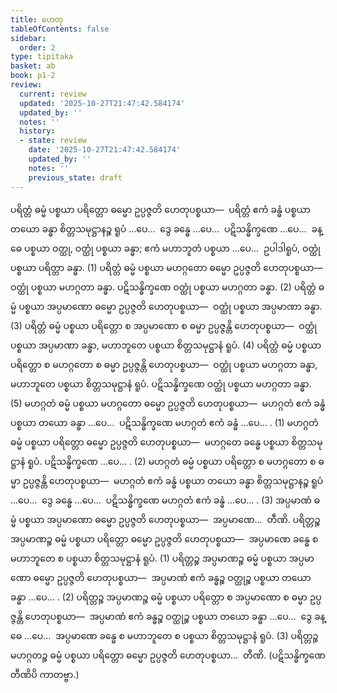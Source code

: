 ```yaml
---
title: ဟေတု
tableOfContents: false
sidebar:
  order: 2
type: tipitaka
basket: ab
book: p1-2
review:
  current: review
  updated: '2025-10-27T21:47:42.584174'
  updated_by: ''
  notes: ''
  history:
  - state: review
    date: '2025-10-27T21:47:42.584174'
    updated_by: ''
    notes: ''
    previous_state: draft
---
```



<ReviewStatus review={frontmatter.review} showDetails={true} />

<HypothesisAnnotation frontmatter={frontmatter} />

<DynamicBreadcrumb />

<Division number="28" book="p1-2" e="ch" v="37" p="314">

<Paragraph number="1958" book="p1-2">
ပရိတ္တံ ဓမ္မံ ပစ္စယာ ပရိတ္တော ဓမ္မော ဥပ္ပဇ္ဇတိ ဟေတုပစ္စယာ—  ပရိတ္တံ ဧကံ ခန္ဓံ ပစ္စယာ တယော ခန္ဓာ စိတ္တသမုဋ္ဌာနဉ္စ ရူပံ …ပေ…  ဒွေ ခန္ဓေ …ပေ…  ပဋိသန္ဓိက္ခဏေ …ပေ…  ခန္ဓေ ပစ္စယာ ဝတ္ထု, ဝတ္ထုံ ပစ္စယာ ခန္ဓာ; ဧကံ မဟာဘူတံ ပစ္စယာ …ပေ…  ဥပါဒါရူပံ, ဝတ္ထုံ ပစ္စယာ ပရိတ္တာ ခန္ဓာ. (1)
</Paragraph>

<Paragraph number="1959" book="p1-2">
ပရိတ္တံ ဓမ္မံ ပစ္စယာ မဟဂ္ဂတော ဓမ္မော ဥပ္ပဇ္ဇတိ ဟေတုပစ္စယာ—  ဝတ္ထုံ ပစ္စယာ မဟဂ္ဂတာ ခန္ဓာ. ပဋိသန္ဓိက္ခဏေ ဝတ္ထုံ ပစ္စယာ မဟဂ္ဂတာ ခန္ဓာ. (2)
</Paragraph>

<Paragraph number="1960" book="p1-2">
ပရိတ္တံ ဓမ္မံ ပစ္စယာ အပ္ပမာဏော ဓမ္မော ဥပ္ပဇ္ဇတိ ဟေတုပစ္စယာ—  ဝတ္ထုံ ပစ္စယာ အပ္ပမာဏာ ခန္ဓာ. (3)
</Paragraph>

<Paragraph number="1961" book="p1-2">
ပရိတ္တံ ဓမ္မံ ပစ္စယာ ပရိတ္တော စ အပ္ပမာဏော စ ဓမ္မာ ဥပ္ပဇ္ဇန္တိ ဟေတုပစ္စယာ—  ဝတ္ထုံ ပစ္စယာ အပ္ပမာဏာ ခန္ဓာ, မဟာဘူတေ ပစ္စယာ စိတ္တသမုဋ္ဌာနံ ရူပံ. (4)
</Paragraph>

<Paragraph number="1962" book="p1-2">
ပရိတ္တံ ဓမ္မံ ပစ္စယာ ပရိတ္တော စ မဟဂ္ဂတော စ ဓမ္မာ ဥပ္ပဇ္ဇန္တိ ဟေတုပစ္စယာ—  ဝတ္ထုံ ပစ္စယာ မဟဂ္ဂတာ ခန္ဓာ, မဟာဘူတေ ပစ္စယာ စိတ္တသမုဋ္ဌာနံ ရူပံ. ပဋိသန္ဓိက္ခဏေ ဝတ္ထုံ ပစ္စယာ မဟဂ္ဂတာ ခန္ဓာ. (5)
</Paragraph>

</Division>
<Division number="29" book="p1-2" e="ch" v="37" p="315">

<Paragraph number="1963" book="p1-2">
မဟဂ္ဂတံ ဓမ္မံ ပစ္စယာ မဟဂ္ဂတော ဓမ္မော ဥပ္ပဇ္ဇတိ ဟေတုပစ္စယာ—  မဟဂ္ဂတံ ဧကံ ခန္ဓံ ပစ္စယာ တယော ခန္ဓာ …ပေ…  ပဋိသန္ဓိက္ခဏေ မဟဂ္ဂတံ ဧကံ ခန္ဓံ …ပေ… . (1)
</Paragraph>

<Paragraph number="1964" book="p1-2">
မဟဂ္ဂတံ ဓမ္မံ ပစ္စယာ ပရိတ္တော ဓမ္မော ဥပ္ပဇ္ဇတိ ဟေတုပစ္စယာ—  မဟဂ္ဂတေ ခန္ဓေ ပစ္စယာ စိတ္တသမုဋ္ဌာနံ ရူပံ. ပဋိသန္ဓိက္ခဏေ …ပေ… . (2)
</Paragraph>

<Paragraph number="1965" book="p1-2">
မဟဂ္ဂတံ ဓမ္မံ ပစ္စယာ ပရိတ္တော စ မဟဂ္ဂတော စ ဓမ္မာ ဥပ္ပဇ္ဇန္တိ ဟေတုပစ္စယာ—  မဟဂ္ဂတံ ဧကံ ခန္ဓံ ပစ္စယာ တယော ခန္ဓာ စိတ္တသမုဋ္ဌာနဉ္စ ရူပံ …ပေ…  ဒွေ ခန္ဓေ …ပေ…  ပဋိသန္ဓိက္ခဏေ မဟဂ္ဂတံ ဧကံ ခန္ဓံ …ပေ… . (3)
</Paragraph>

<Paragraph number="1966" book="p1-2">
အပ္ပမာဏံ ဓမ္မံ ပစ္စယာ အပ္ပမာဏော ဓမ္မော ဥပ္ပဇ္ဇတိ ဟေတုပစ္စယာ—  အပ္ပမာဏေ…  တီဏိ.
</Paragraph>

</Division>
<Division number="30" book="p1-2" e="ch" v="37" p="315">

<Paragraph number="1967" book="p1-2">
ပရိတ္တဉ္စ အပ္ပမာဏဉ္စ ဓမ္မံ ပစ္စယာ ပရိတ္တော ဓမ္မော ဥပ္ပဇ္ဇတိ ဟေတုပစ္စယာ—  အပ္ပမာဏေ ခန္ဓေ စ မဟာဘူတေ စ ပစ္စယာ စိတ္တသမုဋ္ဌာနံ ရူပံ. (1)
</Paragraph>

<Paragraph number="1968" book="p1-2">
ပရိတ္တဉ္စ အပ္ပမာဏဉ္စ ဓမ္မံ ပစ္စယာ အပ္ပမာဏော ဓမ္မော ဥပ္ပဇ္ဇတိ ဟေတုပစ္စယာ—  အပ္ပမာဏံ ဧကံ ခန္ဓဉ္စ ဝတ္ထုဉ္စ ပစ္စယာ တယော ခန္ဓာ …ပေ… . (2)
</Paragraph>

<Paragraph number="1969" book="p1-2">
ပရိတ္တဉ္စ အပ္ပမာဏဉ္စ ဓမ္မံ ပစ္စယာ ပရိတ္တော စ အပ္ပမာဏော စ ဓမ္မာ ဥပ္ပဇ္ဇန္တိ ဟေတုပစ္စယာ—  အပ္ပမာဏံ ဧကံ ခန္ဓဉ္စ ဝတ္ထုဉ္စ ပစ္စယာ တယော ခန္ဓာ …ပေ…  ဒွေ ခန္ဓေ …ပေ…  အပ္ပမာဏေ ခန္ဓေ စ မဟာဘူတေ စ ပစ္စယာ စိတ္တသမုဋ္ဌာနံ ရူပံ. (3)
</Paragraph>

<Paragraph number="1970" book="p1-2">
ပရိတ္တဉ္စ မဟဂ္ဂတဉ္စ ဓမ္မံ ပစ္စယာ ပရိတ္တော ဓမ္မော ဥပ္ပဇ္ဇတိ ဟေတုပစ္စယာ…  တီဏိ. (ပဋိသန္ဓိက္ခဏေ တီဏိပိ ကာတဗ္ဗာ.)
</Paragraph>
</Division>